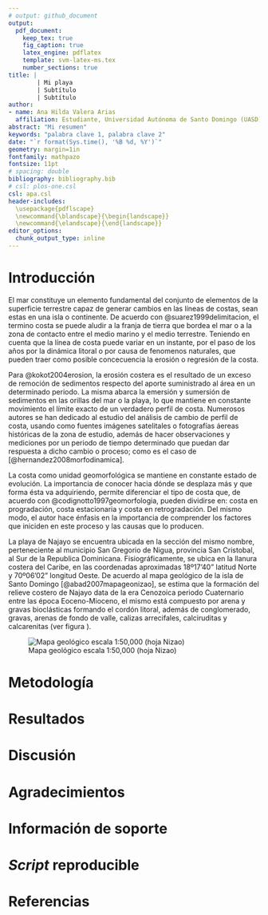 ```yaml
---
# output: github_document
output: 
  pdf_document:
    keep_tex: true
    fig_caption: true
    latex_engine: pdflatex
    template: svm-latex-ms.tex
    number_sections: true
title: | 
        | Mi playa
        | Subtítulo
        | Subtítulo
author:
- name: Ana Hilda Valera Arias
  affiliation: Estudiante, Universidad Autónoma de Santo Domingo (UASD)
abstract: "Mi resumen"
keywords: "palabra clave 1, palabra clave 2"
date: "`r format(Sys.time(), '%B %d, %Y')`"
geometry: margin=1in
fontfamily: mathpazo
fontsize: 11pt
# spacing: double
bibliography: bibliography.bib
# csl: plos-one.csl
csl: apa.csl
header-includes:
  \usepackage{pdflscape}
  \newcommand{\blandscape}{\begin{landscape}}
  \newcommand{\elandscape}{\end{landscape}}
editor_options: 
  chunk_output_type: inline
---
```


# Introducción

El mar constituye un elemento fundamental del conjunto de elementos de la superficie terrestre capaz de generar cambios en las líneas de costas, sean estas en una isla o continente. De acuerdo con @suarez1999delimitacion, el termino costa se puede aludir a la franja de tierra que bordea el mar o a la zona de contacto entre el medio marino y el medio terrestre. Teniendo en cuenta que la línea de costa puede variar en un instante, por el paso de los años por la dinámica litoral o por causa de fenomenos naturales, que pueden traer como posible concecuencia la erosión o regresión de la costa.

Para @kokot2004erosion, la erosión costera es el resultado de un exceso de remoción de sedimentos respecto del aporte suministrado al área en un determinado periodo. La misma abarca la emersión y sumersión de sedimentos en las orillas del mar o la playa, lo que mantiene en constante movimiento el límite exacto de un verdadero perfil de costa. Numerosos autores se han dedicado al estudio del análisis de cambio de perfil de costa, usando como fuentes imágenes satelitales o fotografías áereas históricas de la zona de estudio, además de hacer observaciones y mediciones por un periodo de tiempo determinado que puedan dar respuesta a dicho cambio o proceso; como es el caso de [@hernandez2008morfodinamica].

La costa como unidad geomorfológica se mantiene en constante estado de evolución. La importancia de conocer hacia dónde se desplaza más y que forma ésta va adquiriendo, permite diferenciar el tipo de costa que, de acuerdo con @codignotto1997geomorfologia, pueden dividirse en: costa en progradación, costa estacionaria y costa en retrogradación. Del mismo modo, el autor hace énfasis en la importancia de comprender los factores que iniciden en este proceso y las causas que lo producen.

La playa de Najayo se encuentra ubicada en la sección del mismo nombre, perteneciente al municipio San Gregorio de Nigua, provincia San Cristobal, al Sur de la Republica Dominicana. Fisiográficamente, se ubica en la llanura costera del Caribe, en las coordenadas aproximadas 18º17'40" latitud Norte y 70º06'02" longitud Oeste. De acuerdo al mapa geológico de la isla de Santo Domingo [@abad2007mapageonizao], se estima que la formación del relieve costero de Najayo data de la era Cenozoica periodo Cuaternario entre las época Eoceno-Mioceno, el mismo está compuesto por arena y gravas bioclásticas formando el cordón litoral, además de conglomerado, gravas, arenas de fondo de valle, calizas arrecifales, calciruditas y calcarenitas (ver figura \ref{mapageo50k}).

![Mapa geológico escala 1:50,000 (hoja Nizao)\label{mapageo50k}](mapa_bahia_najayo.png)


\ldots

# Metodología

\ldots

# Resultados

\ldots

# Discusión

# Agradecimientos

# Información de soporte

\ldots

# *Script* reproducible

\ldots

# Referencias

